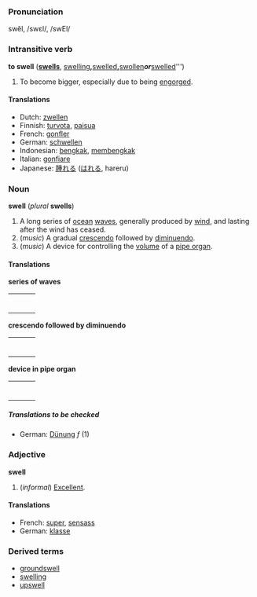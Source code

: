 === Pronunciation ===
swĕl, /swεl/, /swEl/

=== Intransitive verb ===
'''to swell''' ('''[[swells]]''', [[swelling]]''', '''[[swelled]]''', '''[[swollen]]''' ''or'' '''[[swelled]]''')

#To become bigger, especially due to being [[engorge]]d.

====Translations====
*Dutch: [[zwellen]]
*Finnish: [[turvota]], [[paisua]]
*French: [[gonfler]]
*German: [[schwellen]]
*Indonesian: [[bengkak]], [[bengkak|membengkak]]
*Italian: [[gonfiare]]
*Japanese: [[腫れる]] ([[はれる]], hareru)

===Noun===
'''swell''' (''plural'' '''swells''')

#A long series of [[ocean]] [[wave]]s, generally produced by [[wind]], and lasting after the wind has ceased.
#(''music'') A gradual [[crescendo]] followed by [[diminuendo]].
#(''music'') A device for controlling the [[volume]] of a [[pipe organ]].

====Translations====
'''series of waves'''
{| border=0  width=100%
|-
|bgcolor="#FFFFE0" valign=top width=48%|
{|
<!--Put translations for languages from A to I here-->
|}
| width=1% |
|bgcolor="#FFFFE0" valign=top width=48%|
{|
<!--Put translations for languages from J to Z here-->
|}
|}
 
'''crescendo followed by diminuendo'''
{| border=0  width=100%
|-
|bgcolor="#FFFFE0" valign=top width=48%|
{|
<!--Put translations for languages from A to I here-->
|}
| width=1% |
|bgcolor="#FFFFE0" valign=top width=48%|
{|
<!--Put translations for languages from J to Z here-->
|}
|}
 
'''device in pipe organ'''
{| border=0  width=100%
|-
|bgcolor="#FFFFE0" valign=top width=48%|
{|
<!--Put translations for languages from A to I here-->
|}
| width=1% |
|bgcolor="#FFFFE0" valign=top width=48%|
{|
<!--Put translations for languages from J to Z here-->
|}
|}
 
=====Translations to be checked=====
<!--Remove this section once all of the translations below have been moved into
the tables above.-->
{{checktrans}}

*German: [[Dünung]] ''f'' (1)

===Adjective===
'''swell'''

#(''informal'') [[Excellent]].

====Translations====
*French: [[super#French|super]], [[sensass]]
*German: [[klasse]]

===Derived terms===
*[[groundswell]]
*[[swelling]]
*[[upswell]]